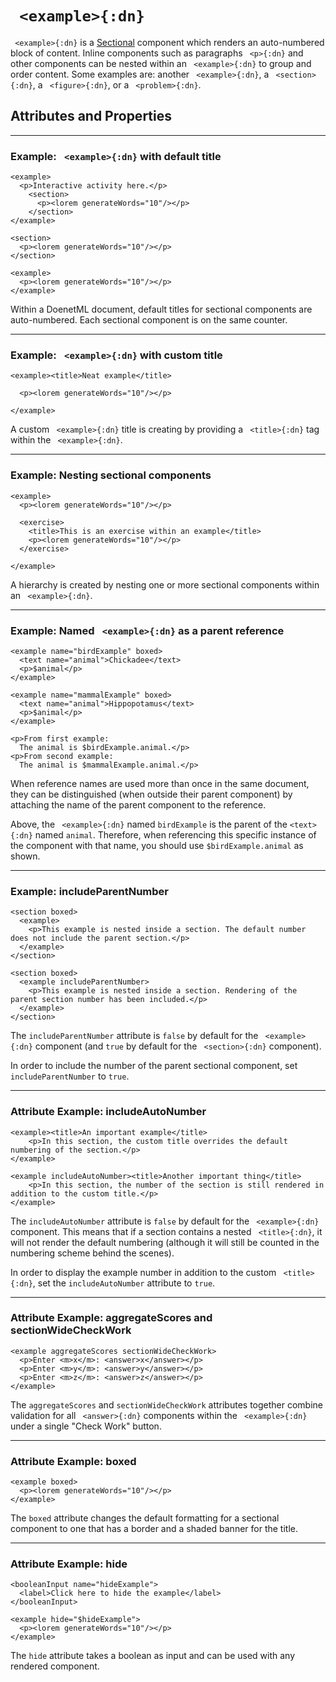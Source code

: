 


# ` <example>{:dn}`


` <example>{:dn}` is a [Sectional](../document_structure/essentialConcepts#component-types) 
component which renders an auto-numbered block of content. Inline components such as paragraphs ` <p>{:dn}`
and other components can be nested within an ` <example>{:dn}` to group and order content. Some 
examples are: another ` <example>{:dn}`, a ` <section>{:dn}`, a ` <figure>{:dn}`, or a ` <problem>{:dn}`.

## Attributes and Properties 
 <AttrDisplay name='example'/> 
 <PropDisplay name='example'/>

---

### Example: ` <example>{:dn}` with default title


```doenet-editor-horiz
<example>
  <p>Interactive activity here.</p>
    <section>
      <p><lorem generateWords="10"/></p>
    </section>
</example>

<section>
  <p><lorem generateWords="10"/></p>
</section>

<example>
  <p><lorem generateWords="10"/></p>
</example>
```



Within a DoenetML document, default titles for sectional components are 
auto-numbered. Each sectional component is on the same counter.



---

### Example: ` <example>{:dn}` with custom title


```doenet-example
<example><title>Neat example</title>
  
  <p><lorem generateWords="10"/></p>

</example>
```



A custom ` <example>{:dn}` title is creating by providing 
a ` <title>{:dn}` tag within the ` <example>{:dn}`.



---

### Example: Nesting sectional components


```doenet-example
<example>
  <p><lorem generateWords="10"/></p>
  
  <exercise>
    <title>This is an exercise within an example</title>
    <p><lorem generateWords="10"/></p>
  </exercise>

</example>
```



A hierarchy is created by nesting one or more sectional components within an ` <example>{:dn}`.



---

### Example: Named ` <example>{:dn}` as a parent reference


```doenet-editor-horiz
<example name="birdExample" boxed>
  <text name="animal">Chickadee</text>
  <p>$animal</p>
</example>

<example name="mammalExample" boxed>
  <text name="animal">Hippopotamus</text>
  <p>$animal</p>
</example>

<p>From first example: 
  The animal is $birdExample.animal.</p>
<p>From second example: 
  The animal is $mammalExample.animal.</p>

```



When reference names are used more than once in the same document,
they can be distinguished (when outside their parent component) by 
attaching the name of the parent component to the reference.


Above, the ` <example>{:dn}` named `birdExample` is the
parent of the `<text>{:dn}` named `animal`. Therefore, when 
referencing this specific instance of the component with that name, 
you should use `$birdExample.animal` as shown.

---

### Example: includeParentNumber


```doenet-editor-horiz
<section boxed>
  <example>
    <p>This example is nested inside a section. The default number does not include the parent section.</p>
  </example>
</section>

<section boxed>
  <example includeParentNumber>
    <p>This example is nested inside a section. Rendering of the parent section number has been included.</p>
  </example>
</section>
```



The `includeParentNumber` attribute is `false` by default for the ` <example>{:dn}` component 
(and `true` by default for the ` <section>{:dn}` component).

In order to include the number of the parent sectional component, set `includeParentNumber` to `true`.



---

### Attribute Example: includeAutoNumber


```doenet-example
<example><title>An important example</title>
    <p>In this section, the custom title overrides the default numbering of the section.</p>
</example>

<example includeAutoNumber><title>Another important thing</title>
    <p>In this section, the number of the section is still rendered in addition to the custom title.</p>
</example>
```



The `includeAutoNumber` attribute is `false` by default for 
the ` <example>{:dn}` component. This means that if a section contains 
a nested ` <title>{:dn}`, it will not render the default numbering 
(although it will still be counted in the numbering scheme behind the scenes).


In order to display the example number in addition to the custom ` <title>{:dn}`, 
set the `includeAutoNumber` attribute to `true`.



---

### Attribute Example: aggregateScores and sectionWideCheckWork


```doenet-editor-horiz
<example aggregateScores sectionWideCheckWork>
  <p>Enter <m>x</m>: <answer>x</answer></p>
  <p>Enter <m>y</m>: <answer>y</answer></p>
  <p>Enter <m>z</m>: <answer>z</answer></p>
</example>

```

The `aggregateScores` and `sectionWideCheckWork` attributes 
together combine validation for all ` <answer>{:dn}` components 
within the ` <example>{:dn}` under a single "Check Work" button.


---

### Attribute Example: boxed


```doenet-example
<example boxed>
  <p><lorem generateWords="10"/></p>
</example>
```

The `boxed` attribute changes the default formatting 
for a sectional component to one that has a border and a 
shaded banner for the title.



---

### Attribute Example: hide


```doenet-editor-horiz
<booleanInput name="hideExample">
  <label>Click here to hide the example</label>
</booleanInput>

<example hide="$hideExample">
  <p><lorem generateWords="10"/></p>
</example>

```


The `hide` attribute takes a boolean as input and can be used with any rendered component.


